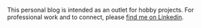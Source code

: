 This personal blog is intended as an outlet for hobby projects. For professional work and to connect, please [find me on Linkedin](https://www.linkedin.com/in/oisinbates/). 